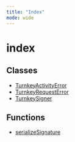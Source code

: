 ```yaml
---
title: "Index"
mode: wide
---
```

  
# index

## Classes

- [TurnkeyActivityError](TurnkeyActivityError/readme)
- [TurnkeyRequestError](TurnkeyRequestError/readme)
- [TurnkeySigner](TurnkeySigner/readme)

## Functions

- [serializeSignature](serializeSignature/readme)
